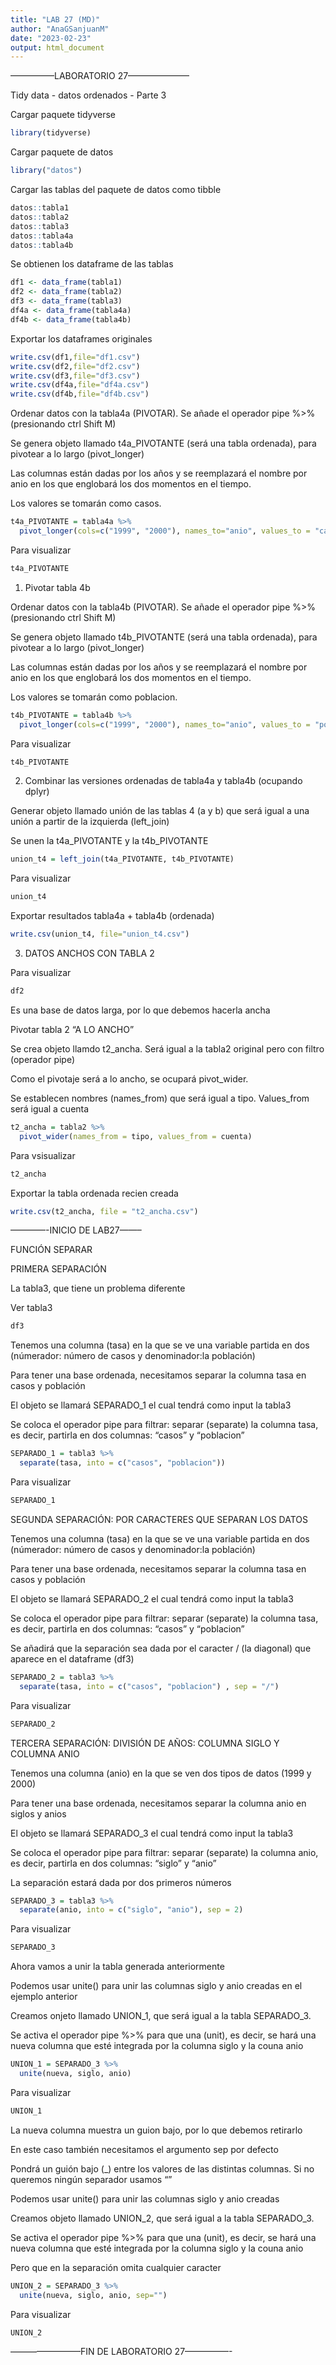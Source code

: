 ```yaml
---
title: "LAB 27 (MD)"
author: "AnaGSanjuanM"
date: "2023-02-23"
output: html_document
---
```


---------------LABORATORIO 27---------------------

Tidy data - datos ordenados - Parte 3


Cargar paquete tidyverse
```r
library(tidyverse)
```

Cargar paquete de datos
```r
library("datos")
```

Cargar las tablas del paquete de datos como tibble
```r
datos::tabla1
datos::tabla2
datos::tabla3
datos::tabla4a
datos::tabla4b
```

Se obtienen los dataframe de las tablas
```r
df1 <- data_frame(tabla1)
df2 <- data_frame(tabla2)
df3 <- data_frame(tabla3)
df4a <- data_frame(tabla4a)
df4b <- data_frame(tabla4b)
```

Exportar los dataframes originales
```r
write.csv(df1,file="df1.csv")
write.csv(df2,file="df2.csv")
write.csv(df3,file="df3.csv")
write.csv(df4a,file="df4a.csv")
write.csv(df4b,file="df4b.csv")
```

Ordenar datos con la tabla4a (PIVOTAR). Se añade el operador pipe %>% (presionando ctrl Shift M)

Se genera objeto llamado t4a_PIVOTANTE (será una tabla ordenada), para pivotear a lo largo (pivot_longer)

Las columnas están dadas por los años y se reemplazará el nombre por anio en los que englobará los dos momentos en el tiempo.

Los valores se tomarán como casos.
```r
t4a_PIVOTANTE = tabla4a %>%
  pivot_longer(cols=c("1999", "2000"), names_to="anio", values_to = "casos")
```

Para visualizar
```r
t4a_PIVOTANTE
```

1. Pivotar tabla 4b

Ordenar datos con la tabla4b (PIVOTAR). Se añade el operador pipe %>% (presionando ctrl Shift M)

Se genera objeto llamado t4b_PIVOTANTE (será una tabla ordenada), para pivotear a lo largo (pivot_longer)

Las columnas están dadas por los años y se reemplazará el nombre por anio en los que englobará los dos momentos en el tiempo.

Los valores se tomarán como poblacion.
```r
t4b_PIVOTANTE = tabla4b %>%
  pivot_longer(cols=c("1999", "2000"), names_to="anio", values_to = "poblacion")
```

Para visualizar
```r
t4b_PIVOTANTE
```

2. Combinar las versiones ordenadas de tabla4a y tabla4b (ocupando dplyr)

Generar objeto llamado unión de las tablas 4 (a y b) que será igual a una unión a partir de la izquierda (left_join)

Se unen la t4a_PIVOTANTE y la t4b_PIVOTANTE
```r
union_t4 = left_join(t4a_PIVOTANTE, t4b_PIVOTANTE)
```

Para visualizar
```r
union_t4
```

Exportar resultados tabla4a + tabla4b (ordenada)
```r
write.csv(union_t4, file="union_t4.csv")
```

3. DATOS ANCHOS CON TABLA 2

Para visualizar
```r
df2
```

Es una base de datos larga, por lo que debemos hacerla ancha

Pivotar tabla 2 "A LO ANCHO"

Se crea objeto llamdo t2_ancha. Será igual a la tabla2 original pero con filtro (operador pipe)

Como el pivotaje será a lo ancho, se ocupará pivot_wider.

Se establecen nombres (names_from) que será igual a tipo. Values_from será igual a cuenta
```r
t2_ancha = tabla2 %>% 
  pivot_wider(names_from = tipo, values_from = cuenta)
```

Para vsisualizar
```r
t2_ancha
```

Exportar la tabla ordenada recien creada
```r
write.csv(t2_ancha, file = "t2_ancha.csv")
```

-------------INICIO DE LAB27--------

FUNCIÓN SEPARAR

PRIMERA SEPARACIÓN

La tabla3, que tiene un problema diferente

Ver tabla3
```r
df3
```

Tenemos una columna (tasa) en la que se ve una variable partida en dos (númerador: número de casos y denominador:la población)

Para tener una base ordenada, necesitamos separar la columna tasa en casos y población

El objeto se llamará SEPARADO_1 el cual tendrá como input la tabla3

Se coloca el operador pipe para filtrar: separar (separate) la columna tasa, es decir, partirla en dos columnas: "casos" y "poblacion"
```r
SEPARADO_1 = tabla3 %>% 
  separate(tasa, into = c("casos", "poblacion"))
```

Para visualizar
```r
SEPARADO_1
```

SEGUNDA SEPARACIÓN: POR CARACTERES QUE SEPARAN LOS DATOS

Tenemos una columna (tasa) en la que se ve una variable partida en dos (númerador: número de casos y denominador:la población)

Para tener una base ordenada, necesitamos separar la columna tasa en casos y población

El objeto se llamará SEPARADO_2 el cual tendrá como input la tabla3

Se coloca el operador pipe para filtrar: separar (separate) la columna tasa, es decir, partirla en dos columnas: "casos" y "poblacion"

Se añadirá que la separación sea dada por el caracter / (la diagonal) que aparece en el dataframe (df3)
```r
SEPARADO_2 = tabla3 %>% 
  separate(tasa, into = c("casos", "poblacion") , sep = "/")
```

Para visualizar
```r
SEPARADO_2
```

TERCERA SEPARACIÓN: DIVISIÓN DE AÑOS: COLUMNA SIGLO Y COLUMNA ANIO

Tenemos una columna (anio) en la que se ven dos tipos de datos (1999 y 2000)

Para tener una base ordenada, necesitamos separar la columna anio en siglos y anios

El objeto se llamará SEPARADO_3 el cual tendrá como input la tabla3

Se coloca el operador pipe para filtrar: separar (separate) la columna anio, es decir, partirla en dos columnas: "siglo" y "anio"

La separación estará dada por dos primeros números
```r
SEPARADO_3 = tabla3 %>% 
  separate(anio, into = c("siglo", "anio"), sep = 2)
```

Para visualizar
```r
SEPARADO_3
```

Ahora vamos a unir la tabla generada anteriormente

Podemos usar unite() para unir las columnas siglo y anio creadas en el ejemplo anterior

Creamos onjeto llamado UNION_1, que será igual a la tabla SEPARADO_3.

Se activa el operador pipe %>% para que una (unit), es decir, se hará una nueva columna que esté integrada por la columna siglo y la couna anio
```r
UNION_1 = SEPARADO_3 %>% 
  unite(nueva, siglo, anio)
```

Para visualizar
```r
UNION_1
```

La nueva columna muestra un guion bajo, por lo que debemos retirarlo

En este caso también necesitamos el argumento sep por defecto

Pondrá un guión bajo (_) entre los valores de las distintas columnas. Si no queremos ningún separador usamos ""

Podemos usar unite() para unir las columnas siglo y anio creadas 

Creamos objeto llamado UNION_2, que será igual a la tabla SEPARADO_3.

Se activa el operador pipe %>% para que una (unit), es decir, se hará una nueva columna que esté integrada por la columna siglo y la couna anio

Pero que en la separación omita cualquier caracter
```r
UNION_2 = SEPARADO_3 %>% 
  unite(nueva, siglo, anio, sep="")
```

Para visualizar
```r
UNION_2
```

------------------------FIN DE LABORATORIO 27----------------